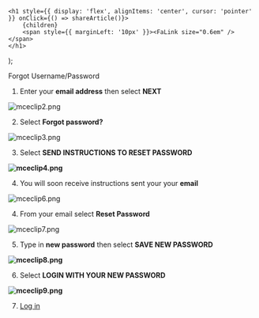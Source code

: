 

    <h1 style={{ display: 'flex', alignItems: 'center', cursor: 'pointer' }} onClick={() => shareArticle()}>
        {children} 
        <span style={{ marginLeft: '10px' }}><FaLink size="0.6em" /></span>
    </h1>
);

<ToastContainer />

<ClickableTitle>Forgot Username/Password</ClickableTitle>




1. Enter your **email address** then select **NEXT**


![mceclip2.png](../../../resources/article-images/4412197983507-Forgot-Username-Password_1.png)


2. Select **Forgot password?**


![mceclip3.png](../../../resources/article-images/4412197983507-Forgot-Username-Password_2.png)


3. Select **SEND INSTRUCTIONS TO RESET PASSWORD**


**![mceclip4.png](../../../resources/article-images/4412197983507-Forgot-Username-Password_3.png)**


4. You will soon receive instructions sent your your **email**


![mceclip6.png](../../../resources/article-images/4412197983507-Forgot-Username-Password_4.png)


4. From your email select **Reset Password**


![mceclip7.png](../../../resources/article-images/4412197983507-Forgot-Username-Password_5.png)


5. Type in **new password** then select **SAVE NEW PASSWORD**


**![mceclip8.png](../../../resources/article-images/4412197983507-Forgot-Username-Password_6.png)**


6. Select **LOGIN WITH YOUR NEW PASSWORD**


**![mceclip9.png](../../../resources/article-images/4412197983507-Forgot-Username-Password_7.png)**


7. [Log in](https://docs-for-customers.slayte.com/hc/en-us/articles/4412208074515)



